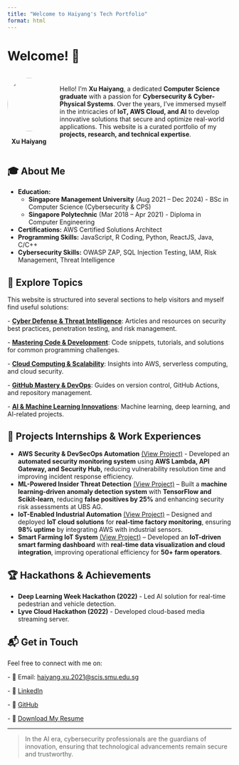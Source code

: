 ```yaml
---
title: "Welcome to Haiyang's Tech Portfolio"
format: html
---
```


# Welcome! 👋

:::::: {.columns style="align-items: center; margin-bottom: 1.5em;"}
:::: {.column width="20%"}
![](profile.jpg){width="120px" style="border-radius: 50%; margin-left:auto; margin-right:auto; display:block;"}

::: {style="text-align:center; margin-top:0.5em; font-weight:bold;"}
Xu Haiyang
:::
::::

::: {.column width="80%"}
Hello! I'm **Xu Haiyang**, a dedicated **Computer Science graduate** with a passion for **Cybersecurity & Cyber-Physical Systems**. Over the years, I've immersed myself in the intricacies of **IoT, AWS Cloud, and AI** to develop innovative solutions that secure and optimize real-world applications. This website is a curated portfolio of my **projects, research, and technical expertise**. 
:::
::::::

## 🎓 About Me

-   **Education:**
    -   **Singapore Management University** (Aug 2021 – Dec 2024) - BSc in Computer Science (Cybersecurity & CPS)
    -   **Singapore Polytechnic** (Mar 2018 – Apr 2021) - Diploma in Computer Engineering
-   **Certifications:** AWS Certified Solutions Architect
-   **Programming Skills:** JavaScript, R Coding, Python, ReactJS, Java, C/C++
-   **Cybersecurity Skills:** OWASP ZAP, SQL Injection Testing, IAM, Risk Management, Threat Intelligence

## 📂 Explore Topics

This website is structured into several sections to help visitors and myself find useful solutions:

\- [**Cyber Defense & Threat Intelligence**](cybersecurity.qmd): Articles and resources on security best practices, penetration testing, and risk management.

\- [**Mastering Code & Development**](coding.qmd): Code snippets, tutorials, and solutions for common programming challenges.

\- [**Cloud Computing & Scalability**](cloud.qmd): Insights into AWS, serverless computing, and cloud security.

\- [**GitHub Mastery & DevOps**](github.qmd): Guides on version control, GitHub Actions, and repository management.

\- [**AI & Machine Learning Innovations**](ai.qmd): Machine learning, deep learning, and AI-related projects.

## 🚀 Projects Internships & Work Experiences

-   **AWS Security & DevSecOps Automation** [(View Project)](projects.qmd) - Developed an **automated security monitoring system** using **AWS Lambda, API Gateway, and Security Hub,** reducing vulnerability resolution time and improving incident response efficiency.
-   **ML-Powered Insider Threat Detection** [(View Project)](projects.qmd) – Built a **machine learning-driven anomaly detection system** with **TensorFlow and Scikit-learn**, reducing **false positives by 25%** and enhancing security risk assessments at UBS AG.
-   **IoT-Enabled Industrial Automation** [(View Project)](projects.qmd) – Designed and deployed **IoT cloud solutions** for **real-time factory monitoring**, ensuring **98% uptime** by integrating AWS with industrial sensors.
-   **Smart Farming IoT System** [(View Project)](projects.qmd) – Developed an **IoT-driven smart farming dashboard** with **real-time data visualization and cloud integration**, improving operational efficiency for **50+ farm operators**.

## 🏆 Hackathons & Achievements

-   **Deep Learning Week Hackathon (2022)** - Led AI solution for real-time pedestrian and vehicle detection.
-   **Lyve Cloud Hackathon (2022)** - Developed cloud-based media streaming server.

## 📬 Get in Touch

Feel free to connect with me on:

\- 📧 Email: [haiyang.xu.2021\@scis.smu.edu.sg](mailto:haiyang.xu.2021@scis.smu.edu.sg)

\- 🔗 [LinkedIn](https://www.linkedin.com/in/haiyang-xu-8a2151212/)

\- 🐙 [GitHub](https://github.com/EasonXu-HY99)

\- 📄 [Download My Resume](resume.pdf)

------------------------------------------------------------------------

> In the AI era, cybersecurity professionals are the guardians of innovation, ensuring that technological advancements remain secure and trustworthy.
